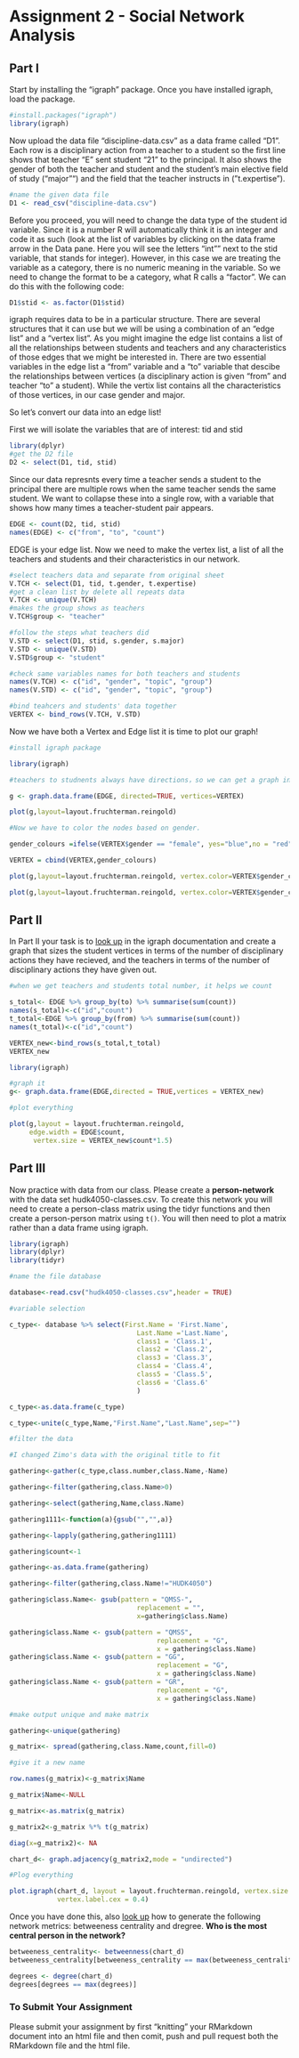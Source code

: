# Assignment 2 - Social Network Analysis

## Part I
Start by installing the "igraph" package. Once you have installed igraph, load the package.
```r
#install.packages("igraph")
library(igraph)
```

Now upload the data file "discipline-data.csv" as a data frame called "D1". Each row is a disciplinary action from a teacher to a student so the first line shows that teacher "E" sent student "21" to the principal. It also shows the gender of both the teacher and student and the student's main elective field of study ("major"") and the field that the teacher instructs in ("t.expertise").

```r
#name the given data file
D1 <- read_csv("discipline-data.csv")
```


Before you proceed, you will need to change the data type of the student id variable. Since it is a number R will automatically think it is an integer and code it as such (look at the list of variables by clicking on the data frame arrow in the Data pane. Here you will see the letters "int"" next to the stid variable, that stands for integer). However, in this case we are treating the variable as a category, there is no numeric meaning in the variable. So we need to change the format to be a category, what R calls a "factor". We can do this with the following code:

```r
D1$stid <- as.factor(D1$stid)
```

igraph requires data to be in a particular structure. There are several structures that it can use but we will be using a combination of an "edge list" and a "vertex list". As you might imagine the edge list contains a list of all the relationships between students and teachers and any characteristics of those edges that we might be interested in. There are two essential variables in the edge list a "from" variable and a "to" variable that descibe the relationships between vertices (a disciplinary action is given "from" and teacher "to" a student). While the vertix list contains all the characteristics of those vertices, in our case gender and major.

So let's convert our data into an edge list!

First we will isolate the variables that are of interest: tid and stid

```r
library(dplyr)
#get the D2 file
D2 <- select(D1, tid, stid)
```

Since our data represnts every time a teacher sends a student to the principal there are multiple rows when the same teacher sends the same student. We want to collapse these into a single row, with a variable that shows how many times a teacher-student pair appears.

```r
EDGE <- count(D2, tid, stid)
names(EDGE) <- c("from", "to", "count")
```

EDGE is your edge list. Now we need to make the vertex list, a list of all the teachers and students and their characteristics in our network.

```r
#select teachers data and separate from original sheet
V.TCH <- select(D1, tid, t.gender, t.expertise)
#get a clean list by delete all repeats data
V.TCH <- unique(V.TCH)
#makes the group shows as teachers
V.TCH$group <- "teacher"

#follow the steps what teachers did
V.STD <- select(D1, stid, s.gender, s.major)
V.STD <- unique(V.STD)
V.STD$group <- "student"

#check same variables names for both teachers and students
names(V.TCH) <- c("id", "gender", "topic", "group")
names(V.STD) <- c("id", "gender", "topic", "group")

#bind teahcers and students' data together
VERTEX <- bind_rows(V.TCH, V.STD)

```

Now we have both a Vertex and Edge list it is time to plot our graph!

```r
#install igraph package

library(igraph)

#teachers to studnents always have directions，so we can get a graph include all informations

g <- graph.data.frame(EDGE, directed=TRUE, vertices=VERTEX)

plot(g,layout=layout.fruchterman.reingold)

#Now we have to color the nodes based on gender.

gender_colours =ifelse(VERTEX$gender == "female", yes="blue",no = "red")

VERTEX = cbind(VERTEX,gender_colours)

plot(g,layout=layout.fruchterman.reingold, vertex.color=VERTEX$gender_colours)

plot(g,layout=layout.fruchterman.reingold, vertex.color=VERTEX$gender_colours, edge.width=EDGE$count)


````

## Part II

In Part II your task is to [look up](http://igraph.org/r/) in the igraph documentation and create a graph that sizes the student vertices in terms of the number of disciplinary actions they have recieved, and the teachers in terms of the number of disciplinary actions they have given out.

```r

#when we get teachers and students total number, it helps we count

s_total<- EDGE %>% group_by(to) %>% summarise(sum(count))
names(s_total)<-c("id","count")
t_total<-EDGE %>% group_by(from) %>% summarise(sum(count))
names(t_total)<-c("id","count")

VERTEX_new<-bind_rows(s_total,t_total)
VERTEX_new

library(igraph)

#graph it
g<- graph.data.frame(EDGE,directed = TRUE,vertices = VERTEX_new)

#plot everything

plot(g,layout = layout.fruchterman.reingold,
     edge.width = EDGE$count,
      vertex.size = VERTEX_new$count*1.5)

```


## Part III

Now practice with data from our class. Please create a **person-network** with the data set hudk4050-classes.csv. To create this network you will need to create a person-class matrix using the tidyr functions and then create a person-person matrix using `t()`. You will then need to plot a matrix rather than a data frame using igraph.
```r

library(igraph)
library(dplyr)
library(tidyr)

#name the file database

database<-read.csv("hudk4050-classes.csv",header = TRUE)

#variable selection

c_type<- database %>% select(First.Name = 'First.Name',
                                Last.Name ='Last.Name',
                                class1 = 'Class.1',
                                class2 = 'Class.2',
                                class3 = 'Class.3',
                                class4 = 'Class.4',
                                class5 = 'Class.5',
                                class6 = 'Class.6'
                                )

c_type<-as.data.frame(c_type)

c_type<-unite(c_type,Name,"First.Name","Last.Name",sep="")

#filter the data

#I changed Zimo's data with the original title to fit

gathering<-gather(c_type,class.number,class.Name,-Name)

gathering<-filter(gathering,class.Name>0)

gathering<-select(gathering,Name,class.Name)

gathering1111<-function(a){gsub("","",a)}

gathering<-lapply(gathering,gathering1111)

gathering$count<-1

gathering<-as.data.frame(gathering)

gathering<-filter(gathering,class.Name!="HUDK4050")

gathering$class.Name<- gsub(pattern = "QMSS-",
                                replacement = "",  
                                x=gathering$class.Name)

gathering$class.Name <- gsub(pattern = "QMSS",
                                     replacement = "G",
                                     x = gathering$class.Name)
gathering$class.Name <- gsub(pattern = "GG",
                                     replacement = "G",
                                     x = gathering$class.Name)
gathering$class.Name <- gsub(pattern = "GR",
                                     replacement = "G",
                                     x = gathering$class.Name)

#make output unique and make matrix

gathering<-unique(gathering)

g_matrix<- spread(gathering,class.Name,count,fill=0)

#give it a new name

row.names(g_matrix)<-g_matrix$Name

g_matrix$Name<-NULL

g_matrix<-as.matrix(g_matrix)

g_matrix2<-g_matrix %*% t(g_matrix)

diag(x=g_matrix2)<- NA

chart_d<- graph.adjacency(g_matrix2,mode = "undirected")

#Plog everything

plot.igraph(chart_d, layout = layout.fruchterman.reingold, vertex.size = 12,
            vertex.label.cex = 0.4)

```

Once you have done this, also [look up](http://igraph.org/r/) how to generate the following network metrics: betweeness centrality and dregree. **Who is the most central person in the network?**

```r

betweeness_centrality<- betweenness(chart_d)
betweeness_centrality[betweeness_centrality == max(betweeness_centrality)]

degrees <- degree(chart_d)
degrees[degrees == max(degrees)]
```

### To Submit Your Assignment

Please submit your assignment by first "knitting" your RMarkdown document into an html file and then comit, push and pull request both the RMarkdown file and the html file.
